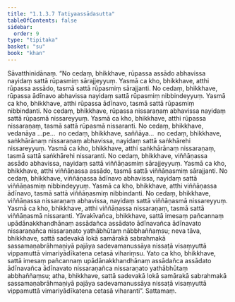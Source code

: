```yaml
---
title: "1.1.3.7 Tatiyaassādasutta"
tableOfContents: false
sidebar:
  order: 9
type: "tipitaka"
basket: "su"
book: "khan"
---
```



<DynamicBreadcrumb />

<Division number="28" book="khan">

<Paragraph number="140" book="khan">
Sāvatthinidānaṃ. “No cedaṃ, bhikkhave, rūpassa assādo abhavissa nayidaṃ sattā rūpasmiṃ sārajjeyyuṃ. Yasmā ca kho, bhikkhave, atthi rūpassa assādo, tasmā sattā rūpasmiṃ sārajjanti. No cedaṃ, bhikkhave, rūpassa ādīnavo abhavissa nayidaṃ sattā rūpasmiṃ nibbindeyyuṃ. Yasmā ca kho, bhikkhave, atthi rūpassa ādīnavo, tasmā sattā rūpasmiṃ nibbindanti. No cedaṃ, bhikkhave, rūpassa nissaraṇaṃ abhavissa nayidaṃ sattā rūpasmā nissareyyuṃ. Yasmā ca kho, bhikkhave, atthi rūpassa nissaraṇaṃ, tasmā sattā rūpasmā nissaranti. No cedaṃ, bhikkhave, vedanāya …pe…  no cedaṃ, bhikkhave, saññāya…  no cedaṃ, bhikkhave, saṅkhārānaṃ nissaraṇaṃ abhavissa, nayidaṃ sattā saṅkhārehi nissareyyuṃ. Yasmā ca kho, bhikkhave, atthi saṅkhārānaṃ nissaraṇaṃ, tasmā sattā saṅkhārehi nissaranti. No cedaṃ, bhikkhave, viññāṇassa assādo abhavissa, nayidaṃ sattā viññāṇasmiṃ sārajjeyyuṃ. Yasmā ca kho, bhikkhave, atthi viññāṇassa assādo, tasmā sattā viññāṇasmiṃ sārajjanti. No cedaṃ, bhikkhave, viññāṇassa ādīnavo abhavissa, nayidaṃ sattā viññāṇasmiṃ nibbindeyyuṃ. Yasmā ca kho, bhikkhave, atthi viññāṇassa ādīnavo, tasmā sattā viññāṇasmiṃ nibbindanti. No cedaṃ, bhikkhave, viññāṇassa nissaraṇaṃ abhavissa, nayidaṃ sattā viññāṇasmā nissareyyuṃ. Yasmā ca kho, bhikkhave, atthi viññāṇassa nissaraṇaṃ, tasmā sattā viññāṇasmā nissaranti.
</Paragraph>

<Paragraph number="141" book="khan">
Yāvakīvañca, bhikkhave, sattā imesaṃ pañcannaṃ upādānakkhandhānaṃ assādañca assādato ādīnavañca ādīnavato nissaraṇañca nissaraṇato yathābhūtaṃ nābbhaññaṃsu; neva tāva, bhikkhave, sattā sadevakā lokā samārakā sabrahmakā sassamaṇabrāhmaṇiyā pajāya sadevamanussāya nissaṭā visaṃyuttā vippamuttā vimariyādīkatena cetasā vihariṃsu. Yato ca kho, bhikkhave, sattā imesaṃ pañcannaṃ upādānakkhandhānaṃ assādañca assādato ādīnavañca ādīnavato nissaraṇañca nissaraṇato yathābhūtaṃ abbhaññaṃsu; atha, bhikkhave, sattā sadevakā lokā samārakā sabrahmakā sassamaṇabrāhmaṇiyā pajāya sadevamanussāya nissaṭā visaṃyuttā vippamuttā vimariyādīkatena cetasā viharanti”.

</Paragraph>
</Division>

<Paragraph number="142" type="center" book="khan">
Sattamaṃ.
</Paragraph>